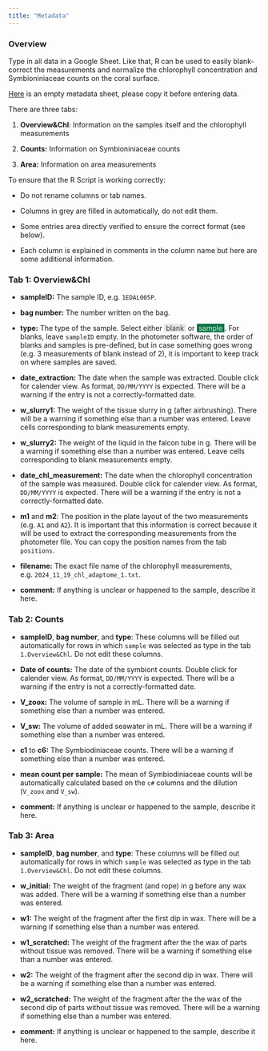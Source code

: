 ```yaml
---
title: "Metadata"
---
```


### Overview

Type in all data in a Google Sheet. Like that, R can be used to easily blank-correct the measurements and normalize the chlorophyll concentration and Symbioniniaceae counts on the coral surface.

[Here](https://docs.google.com/spreadsheets/d/1nz7U5UnYC-t58qh9sm-Pqr3poqoG2-mOSgHI7uAr5ko/edit?usp=sharing){target="_blank"} is an empty metadata sheet, please copy it before entering data.

There are three tabs:

1.  **Overview&Chl**: Information on the samples itself and the chlorophyll measurements

2.  **Counts:** Information on Symbioniniaceae counts

3.  **Area:** Information on area measurements

To ensure that the R Script is working correctly:

-   Do not rename columns or tab names.

-   Columns in grey are filled in automatically, do not edit them.

-   Some entries area directly verified to ensure the correct format (see below).

-   Each column is explained in comments in the column name but here are some additional information.

### **Tab 1: Overview&Chl**

-   **sampleID:** The sample ID, e.g. `1EDAL005P`.

-   **bag number:** The number written on the bag.

-   **type:** The type of the sample. Select either [ blank ]{style="background-color: #E6E6E6; color: #3D3D3D"} or [ sample ]{style="background-color: #11734B; color: #D4EDBC"}. For blanks, leave `sampleID` empty. In the photometer software, the order of blanks and samples is pre-defined, but in case something goes wrong (e.g. 3 measurements of blank instead of 2), it is important to keep track on where samples are saved.

-   **date_extraction:** The date when the sample was extracted. Double click for calender view. As format, `DD/MM/YYYY` is expected. There will be a warning if the entry is not a correctly-formatted date.

-   **w_slurry1:** The weight of the tissue slurry in g (after airbrushing). There will be a warning if something else than a number was entered. Leave cells corresponding to blank measurements empty.

-   **w_slurry2:** The weight of the liquid in the falcon tube in g. There will be a warning if something else than a number was entered. Leave cells corresponding to blank measurements empty.

-   **date_chl_measurement:** The date when the chlorophyll concentration of the sample was measured. Double click for calender view. As format, `DD/MM/YYYY` is expected. There will be a warning if the entry is not a correctly-formatted date.

-   **m1** and **m2**: The position in the plate layout of the two measurements (e.g. `A1` and `A2`). It is important that this information is correct because it will be used to extract the corresponding measurements from the photometer file. You can copy the position names from the tab `positions`.

-   **filename:** The exact file name of the chlorophyll measurements, e.g. `2024_11_19_chl_adaptome_1.txt`.

-   **comment:** If anything is unclear or happened to the sample, describe it here.

### **Tab 2: Counts**

-   **sampleID**, **bag number**, and **type**: These columns will be filled out automatically for rows in which `sample` was selected as type in the tab `1.Overview&Chl`. Do not edit these columns.

-   **Date of counts:** The date of the symbiont counts. Double click for calender view. As format, `DD/MM/YYYY` is expected. There will be a warning if the entry is not a correctly-formatted date.

-   **V_zoox:** The volume of sample in mL. There will be a warning if something else than a number was entered.

-   **V_sw:** The volume of added seawater in mL. There will be a warning if something else than a number was entered.

-   **c1** to **c6:** The Symbiodiniaceae counts. There will be a warning if something else than a number was entered.

-   **mean count per sample:** The mean of Symbiodiniaceae counts will be automatically calculated based on the `c#` columns and the dilution (`V_zoox` and `V_sw`).

-   **comment:** If anything is unclear or happened to the sample, describe it here.

### **Tab 3: Area**

-   **sampleID**, **bag number**, and **type**: These columns will be filled out automatically for rows in which `sample` was selected as type in the tab `1.Overview&Chl`. Do not edit these columns.

-   **w_initial:** The weight of the fragment (and rope) in g before any wax was added. There will be a warning if something else than a number was entered.

-   **w1:** The weight of the fragment after the first dip in wax. There will be a warning if something else than a number was entered.

-   **w1_scratched:** The weight of the fragment after the the wax of parts without tissue was removed. There will be a warning if something else than a number was entered.

-   **w2:** The weight of the fragment after the second dip in wax. There will be a warning if something else than a number was entered.

-   **w2_scratched:** The weight of the fragment after the the wax of the second dip of parts without tissue was removed. There will be a warning if something else than a number was entered.

-   **comment:** If anything is unclear or happened to the sample, describe it here.
